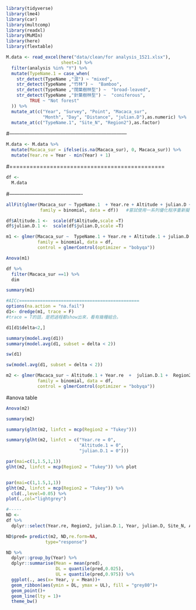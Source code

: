 
```r
library(tidyverse)
library(lme4)
library(car)
library(multcomp)
library(readxl)
library(MuMIn)
library(here)
library(flextable)
```


```r

M.data <- read_excel(here("data/clean/for analysis_1521.xlsx"),
                     sheet=1) %>% 
  filter(analysis %in% "Y") %>% 
  mutate(TypeName.1 = case_when(
    str_detect(TypeName ,"混") ~ "mixed",
    str_detect(TypeName ,"竹林") ~  "Bamboo",
    str_detect(TypeName ,"闊葉樹林型") ~  "broad-leaved",
    str_detect(TypeName ,"針葉樹林型") ~  "coniferous",
         TRUE ~ "Not forest"
  )) %>% 
  mutate_at(c("Year", "Survey", "Point", "Macaca_sur",
              "Month", "Day", "Distance", "julian.D"),as.numeric) %>% 
  mutate_at(c("TypeName.1", "Site_N", "Region2"),as.factor)   


```

#---------------------------------------------------------------------


```r
M.data <- M.data %>% 
  mutate(Macaca_sur = ifelse(is.na(Macaca_sur), 0, Macaca_sur)) %>% 
  mutate(Year.re = Year - min(Year) + 1)

```


#==============================================

```r
df <- 
  M.data 
```

#-------------------------------------------
```r
allFit(glmer(Macaca_sur ~ TypeName.1  + Year.re + Altitude + julian.D +  Region2 + (1|Site_N), 
             family = binomial, data = df))   #嘗試使用一系列優化程序重新擬合glmer模型


```

```r
df$Altitude.1 <-  scale(df$Altitude,scale =T)
df$julian.D.1 <-  scale(df$julian.D,scale =T)
```


```r
m1 <- glmer(Macaca_sur ~  TypeName.1 + Year.re + Altitude.1 + julian.D.1 +  Region2 + (1|Site_N), 
            family = binomial, data = df,
            control = glmerControl(optimizer = "bobyqa"))
```


```r
Anova(m1)

```

```r
df %>% 
  filter(Macaca_sur ==1) %>% 
  dim
```


```r
summary(m1)


```

```r
#AICc==============================================
options(na.action = "na.fail")
d1<- dredge(m1, trace = F)  
#trace = T的話，是把過程都show出來，看有幾種組合。
```


```r
d1[d1$delta<2,] 

```


```r
summary(model.avg(d1))
summary(model.avg(d1, subset = delta < 2))
```



```r
sw(d1)
```


```r
sw(model.avg(d1, subset = delta < 2))

```

```r

m2 <- glmer(Macaca_sur ~ Altitude.1 + Year.re  +  julian.D.1 +  Region2 + (1|Site_N), 
            family = binomial, data = df,
            control = glmerControl(optimizer = "bobyqa"))
```

#anova table

```r
Anova(m2)
```


```r
summary(m2)
```


```r
summary(glht(m2, linfct = mcp(Region2 = "Tukey")))
```


```r
summary(glht(m2, linfct = c("Year.re = 0",
                            "Altitude.1 = 0",
                            "julian.D.1 = 0")))
```


```r
par(mai=c(1,1.5,1,1))
glht(m2, linfct = mcp(Region2 = "Tukey")) %>% plot


par(mai=c(1,1.5,1,1))
glht(m2, linfct = mcp(Region2 = "Tukey")) %>% 
  cld(.,level=0.05) %>% 
plot(.,col="lightgrey")
```


```r
#-----
ND <- 
df %>% 
  dplyr::select(Year.re, Region2, julian.D.1, Year, julian.D, Site_N, Altitude.1, Altitude) 

ND$pred= predict(m2, ND,re.form=NA,
               type="response")

ND %>% 
  dplyr::group_by(Year) %>% 
  dplyr::summarise(Mean = mean(pred), 
                   DL = quantile(pred,0.025),
                   UL = quantile(pred,0.975)) %>% 
  ggplot(., aes(x= Year, y = Mean))+
  geom_ribbon(aes(ymin = DL, ymax = UL), fill = "grey80")+
  geom_point()+
  geom_line(lty = 1)+
  theme_bw()
  






```
